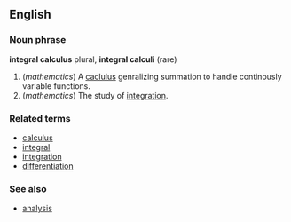==English==

===Noun phrase===
'''integral calculus''' plural, '''integral calculi''' (rare)

# (''mathematics'') A [[caclulus]] genralizing summation to handle continously variable functions.
# (''mathematics'') The study of [[integration]].

===Related terms===
*[[calculus]]
*[[integral]]
*[[integration]]
*[[differentiation]]

===See also===
*[[analysis]]